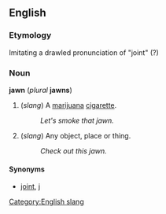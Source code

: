 ==English==
===Etymology===
Imitating a drawled pronunciation of "joint" (?)<!--is this correct?-->

===Noun===
'''jawn''' (''plural'' '''jawns''')

#(''slang'') A [[marijuana]] [[cigarette]]. 
#:''Let's smoke that jawn.''
#(''slang'') Any object, place or thing.
#:''Check out this jawn.''

====Synonyms====
*[[joint]], [[j]]<!--and the rest in WikiSaurus:marijuana cigarette-->

[[Category:English slang]]